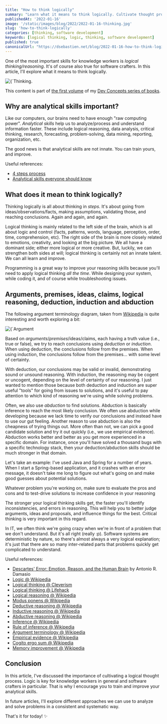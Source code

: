 ```yaml
---
title: "How to think logically"
summary: "Learn what it means to think logically. Cultivate thought processes to help you better solve problems."
publishedAt: '2022-01-16'
image: '/static/images/blog/2022/2022-01-16-thinking.jpg'
slug: 'how-to-think-logically'
categories: [thinking, software development]
keywords: [logical thinking, logic, thinking, software development]
published: true
canonicalUrl: "https://dsebastien.net/blog/2022-01-16-how-to-think-logically"
---
```


One of the most important skills for knowledge workers is *logical thinking/reasoning*. It's of course also true for software crafters. In this article, I'll explore what it means to think logically.

<BlogPostCenteredContent>
  <Image
    alt={`Thinking. Picture courtesy of Radu Florin (https://unsplash.com/@raduflorin)`}
    src={`/static/images/blog/2022/2022-01-16-thinking.jpg`}
    width={2070}
    height={1380}
    priority
  />
</BlogPostCenteredContent>

This content is part of <a href="https://developassion.gumroad.com/l/DevConcepts-Volume-01-SoftwareCraft" rel="noopener"> the first volume</a> of my <a href="https://dev-concepts.dev" rel="noopener">Dev Concepts series of books</a>.

## Why are analytical skills important?
Like our computers, our brains need to have enough "raw computing power". *Analytical skills* help us to analyze/process and understand information faster. These include logical reasoning, data analysis, critical thinking, research, forecasting, problem-solving, data mining, reporting, organization, etc.

The good news is that analytical skills are not innate. You can train yours, and improve.

Useful references:
* [4 steps process](https://www.youtube.com/watch?v=uV18HsZRdk0)
* [Analytical skills everyone should know](https://www.youtube.com/watch?v=mRsiPFJG2u4)

## What does it mean to think logically?

Thinking logically is all about thinking in _steps_. It's about going from ideas/observations/facts, making assumptions, validating those, and reaching conclusions. Again and again, and again.

<BlogPostQuote quote="Cogito, ergo sum. I think, therefore I am." by="René Descartes, Discourse on the Method">
</BlogPostQuote>

Logical thinking is mainly related to the left side of the brain, which is all about logic and control (facts, patterns, words, language, perception, order, time, comprehension, etc). The right side of the brain is more closely related to emotions, creativity, and looking at the big picture. We all have a dominant side; either more logical or more creative. But, luckily, we can strengthen both sides at will; logical thinking is certainly not an innate talent. We can all learn and improve.

Programming is a great way to improve your reasoning skills because you'll need to apply logical thinking _all the time_. While designing your system, while coding it, and of course while troubleshooting issues.

## Arguments, premises, ideas, claims, logical reasoning, deduction, induction and abduction

<BlogPostQuote quote="Dubito, ergo cogito, ergo sum. I doubt, therefore I think, therefore I am." by="Antoine Léonard Thomas">
</BlogPostQuote>

The following argument terminology diagram, taken from [Wikipedia](https://en.wikipedia.org/wiki/Argument) is quite interesting and worth exploring a bit:

<BlogPostCenteredContent>
  <Image
    alt={`Argument terminology used in logic`}
    src={`/static/images/blog/2022/2022-01-16-how-to-think-logically-argument-terminology_used_in_logic_(en).svg`}
    width={1123}
    height={794}
    priority
  />
</BlogPostCenteredContent>

Based on *arguments*/*premises*/ideas/claims, each having a truth value (i.e., true or false), we try to reach conclusions using *deduction* or *induction*. When using deduction, the conclusions follow from the premises. When using induction, the conclusions follow from the premises... with some level of certainty.

With deduction, our conclusions may be valid or invalid, demonstrating sound or unsound reasoning. With induction, the reasoning may be cogent or uncogent, depending on the level of certainty of our reasoning. I just wanted to mention those because both deduction and induction are super useful "tools" for going from issues to solutions, and it's useful to pay attention to which kind of reasoning we're using while solving problems.

Often, we also use *abduction* to find solutions. Abduction is basically inference to reach the most likely conclusion. We often use abduction while developing because we lack time to verify our conclusions and instead have to use our gut feeling. Another reason to use abduction is also the cheapness of trying things out. More often than not, we can pick a good candidate solution and try it out quickly (i.e., we use empirical evidence). Abduction works better and better as you get more experienced in a specific domain. For instance, once you'll have solved a thousand bugs with a specific technology stack, then your deduction/abduction skills should be much stronger in that domain.

Let's take an example: I've used Java and Spring for a number of years. When I start a Spring-based application, and it crashes with an error message, it doesn't take me long to figure out what's going on and make good guesses about potential solutions.

<BlogPostTip>Whatever problem you're working on, make sure to evaluate the pros and cons and to test-drive solutions to increase confidence in your reasoning</BlogPostTip>

The stronger your logical thinking skills get, the faster you'll identify inconsistencies, and errors in reasoning. This will help you to better judge arguments, ideas and proposals, and influence things for the best. Critical thinking is very important in this regard.

<BlogPostQuote quote="The definition of insanity is doing the same thing over and over again, but expecting different results." by="Albert Einstein">
</BlogPostQuote>

In IT, we often think we're going crazy when we're in front of a problem that we don't understand. But it's all right (really :p). Software systems are deterministic by nature, so there's almost always a very logical explanation; it's just that there are so many inter-related parts that problems quickly get complicated to understand.

Useful references:

* [Descartes' Error: Emotion, Reason, and the Human Brain](https://www.amazon.com/Descartes-Error-Emotion-Reason-Human-ebook/dp/B00AFY2XVK?tag=dsebastien00-20) by Antonio R. Damasio
* [Logic @ Wikipedia](https://en.wikipedia.org/wiki/Logic)
* [Logical thinking @ Cleverism](https://www.cleverism.com/skills-and-tools/logical-thinking)
* [Logical thinking @ Lifehack](https://www.lifehack.org/594032/logical-thinking)
* [Logical reasoning @ Wikipedia](https://en.wikipedia.org/wiki/Logical_reasoning)
* [Modus ponens @ Wikipedia](https://en.wikipedia.org/wiki/Modus_ponens)
* [Deductive reasoning @ Wikipedia](https://en.wikipedia.org/wiki/Deductive_reasoning)
* [Inductive reasoning @ Wikipedia](https://en.wikipedia.org/wiki/Inductive_reasoning)
* [Abductive reasoning @ Wikipedia](https://en.wikipedia.org/wiki/Abductive_reasoning)
* [Inference @ Wikipedia](https://en.wikipedia.org/wiki/Inference)
* [Rule of inference @ Wikipedia](https://en.wikipedia.org/wiki/Rule_of_inference)
* [Argument terminology @ Wikipedia](https://en.wikipedia.org/wiki/Argument)
* [Empirical evidence @ Wikipedia](https://en.wikipedia.org/wiki/Empirical_evidence)
* [Cogito ergo sum @ Wikipedia](https://en.wikipedia.org/wiki/Cogito,_ergo_sum)
* [Memory improvement @ Wikipedia](https://en.wikipedia.org/wiki/Memory_improvement)

## Conclusion

In this article, I've discussed the importance of cultivating a logical thought process. Logic is key for knowledge workers in general and software crafters in particular. That is why I encourage you to train and improve your analytical skills.

In future articles, I'll explore different approaches we can use to analyze and solve problems in a consistent and systematic way.

That's it for today! ✨

<BlogPostSignature />
